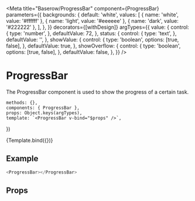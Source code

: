 

<Meta
    title="Baserow/ProgressBar"
    component={ProgressBar}
    parameters={{
        backgrounds: {
            default: 'white',
            values: [
                { name: 'white', value: '#ffffff' },
                { name: 'light', value: '#eeeeee' },
                { name: 'dark', value: '#222222' },
            ],
        },
    }}
    decorators={[withDesign]}
    argTypes={{
        value: {
            control: {
                type: 'number',
            },
            defaultValue: 72,
        },
        status: {
            control: {
                type: 'text',
            },
            defaultValue: '',
        },
        showValue: {
            control: {
                type: 'boolean',
                options: [true, false],
            },
            defaultValue: true,
        },
        showOverflow: {
            control: {
                type: 'boolean',
                options: [true, false],
            },
            defaultValue: false,
        },
    }}
/>

# ProgressBar

The ProgressBar component is used to show the progress of a certain task.

    methods: {},
    components: { ProgressBar },
    props: Object.keys(argTypes),
    template: `<ProgressBar v-bind="$props" />`,
})

<Canvas>
    <Story name="Default">{Template.bind({})}</Story>
</Canvas>

## Example

```javascript
<ProgressBar></ProgressBar>
```

## Props

<Props of={ProgressBar} />
